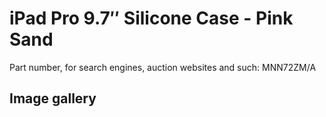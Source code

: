 
# iPad Pro 9.7″ Silicone Case - Pink Sand

Part number, for search engines, auction websites and such: MNN72ZM/A

## Image gallery

<div style={{ width: "768px" }}>
  <GalleryComponent
    images={[
      {
        original: "/everysource/MNN72.png",
        thumbnail: "/everypreview/MNN72.png",
      },
      {
        original: "/everysource/MNN72_AV1_GOLD.png",
        thumbnail: "/everypreview/MNN72_AV1_GOLD.png",
      },
      {
        original: "/everysource/MNN72_AV1_ROSEGOLD.png",
        thumbnail: "/everypreview/MNN72_AV1_ROSEGOLD.png",
      },
      {
        original: "/everysource/MNN72_AV1_SILVER.png",
        thumbnail: "/everypreview/MNN72_AV1_SILVER.png",
      },
      {
        original: "/everysource/MNN72_AV1_SPACE_GRAY.png",
        thumbnail: "/everypreview/MNN72_AV1_SPACE_GRAY.png",
      },
      {
        original: "/everysource/MNN72_AV2.png",
        thumbnail: "/everypreview/MNN72_AV2.png",
      },
      {
        original: "/everysource/MNN72_AV3.png",
        thumbnail: "/everypreview/MNN72_AV3.png",
      },
      {
        original: "/everysource/MNN72_AV4.png",
        thumbnail: "/everypreview/MNN72_AV4.png",
      }
    ]}
  />
</div>